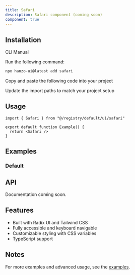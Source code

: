 ```yaml
---
title: Safari
description: Safari component (coming soon)
component: true
---
```


<ComponentPreview name="safari-demo" />

## Installation

<Tabs defaultValue="cli">

<TabsList>
  <TabsTrigger value="cli">CLI</TabsTrigger>
  <TabsTrigger value="manual">Manual</TabsTrigger>
</TabsList>

<TabsContent value="cli">

<Steps>

<Step>Run the following command:</Step>

```bash
npx hanzo-ui@latest add safari
```

</Steps>

</TabsContent>

<TabsContent value="manual">

<Steps>

<Step>Copy and paste the following code into your project</Step>

<ComponentSource name="safari" />

<Step>Update the import paths to match your project setup</Step>

</Steps>

</TabsContent>

</Tabs>

## Usage

```tsx
import { Safari } from "@/registry/default/ui/safari"

export default function Example() {
  return <Safari />
}
```

## Examples

### Default

<ComponentPreview name="safari-demo" />

## API

Documentation coming soon.

## Features

- Built with Radix UI and Tailwind CSS
- Fully accessible and keyboard navigable  
- Customizable styling with CSS variables
- TypeScript support

## Notes

For more examples and advanced usage, see the [examples](/examples).
